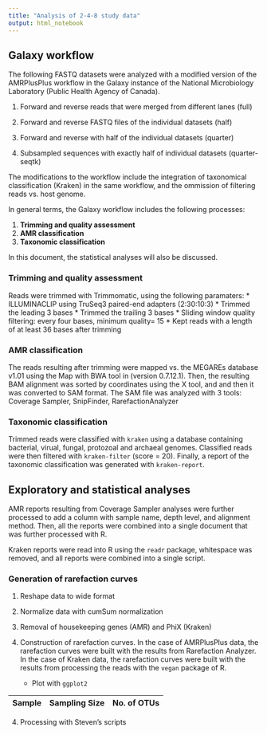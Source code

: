 ```yaml
---
title: "Analysis of 2-4-8 study data"
output: html_notebook
---
```


## Galaxy workflow 

The following FASTQ datasets were analyzed with a modified version of the
AMRPlusPlus workflow in the Galaxy instance of the
National Microbiology Laboratory (Public Health
Agency of Canada). 

1. Forward and reverse reads that were merged from different lanes (full)

2. Forward and reverse FASTQ files of the individual datasets (half)

3. Forward and reverse with half of the individual datasets (quarter)

4. Subsampled sequences with exactly half of individual datasets (quarter-seqtk)


The modifications to the workflow include the integration of taxonomical classification (Kraken) in the same workflow, and the ommission of filtering reads vs. host genome.

In general terms, the Galaxy workflow includes the following processes:

1. __Trimming and quality assessment__
2. __AMR classification__
3. __Taxonomic classification__

In this document, the statistical analyses will also be discussed.

### Trimming and quality assessment

Reads were trimmed with Trimmomatic, using the following paramaters:
    * ILLUMINACLIP using TruSeq3 paired-end adapters (2:30:10:3)
    * Trimmed the leading 3 bases
    * Trimmed the trailing 3 bases
    * Sliding window quality filtering: every four bases, minimum quality= 15
    * Kept reads with a length of at least 36 bases after trimming
  
### AMR classification

The reads resulting after trimming were mapped vs. the MEGAREs database v1.01 using the Map with BWA tool in (version 0.7.12.1). Then, the resulting BAM alignment was sorted by coordinates using the X tool, and and then it was converted to SAM format. The SAM file was analyzed with 3 tools: Coverage Sampler, SnipFinder, RarefactionAnalyzer


### Taxonomic classification

Trimmed reads were classified with `kraken` using a database containing bacterial, virual, fungal, protozoal and archaeal genomes. Classified reads were then filtered with `kraken-filter` (score = 20). Finally, a report of the taxonomic classification was generated with `kraken-report`.

## Exploratory and statistical analyses

AMR reports resulting from Coverage Sampler analyses were further processed to add a column with sample name, depth level, and alignment method. Then, all the reports were combined into a single document that was further processed with R.

Kraken reports were read into R using the `readr` package, whitespace was removed, and all reports were combined into a single script.

### Generation of rarefaction curves

1. Reshape data to wide format

2. Normalize data with cumSum normalization

3. Removal of housekeeping genes (AMR) and PhiX (Kraken)

4. Construction of rarefaction curves. In the case of AMRPlusPlus data, the rarefaction curves were built with the results from Rarefaction Analyzer. In the case of Kraken data, the rarefaction curves were built with the results from processing the reads with the `vegan` package of R.

    * Plot with `ggplot2`
  
  |Sample|Sampling Size|No. of OTUs|
  |------|-------------|-----------|
  

4. Processing with Steven's scripts
